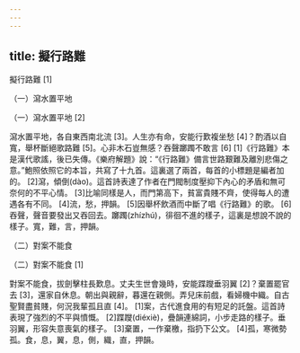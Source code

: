 ```yaml
---
---
---
```

title: 擬行路難
---




擬行路難 [1]

（一）瀉水置平地


（一）瀉水置平地 [2]

瀉水置平地，各自東西南北流 [3]。人生亦有命，安能行歎複坐愁 [4]？酌酒以自寬，舉杯斷絕歌路難 [5]。心非木石豈無感？吞聲躑躅不敢言 [6] [1]《行路難》本是漢代歌謠，後已失傳。《樂府解題》說：“《行路難》備言世路艱難及離別悲傷之意。”鮑照依照它的本旨，共寫了十九首。這裏選了兩首，每首的小標題是編者加的。 [2]瀉，傾倒(dào)。這首詩表達了作者在門閥制度壓抑下內心的矛盾和無可奈何的不平心情。 [3]比喻同樣是人，而門第高下，貧富貴賤不齊，使得每人的遭遇各有不同。 [4]流，愁，押韻。 [5]因舉杯飲酒而中斷了唱《行路難》的歌。 [6]吞聲，聲音要發出又吞回去。躑躅(zhízhú)，徘徊不進的樣子，這裏是想說不說的樣子。寬，難，言，押韻。

（二）對案不能食


（二）對案不能食 [1]

對案不能食，拔劍擊柱長歎息。丈夫生世會幾時，安能蹀躞垂羽翼 [2]？棄置罷官去 [3]，還家自休息。朝出與親辭，暮還在親側。弄兒床前戲，看婦機中織。自古聖賢盡貧賤，何況我輩孤且直 [4]。 [1]案，古代進食用的有短足的託盤。這首詩表現了強烈的不平與憤慨。 [2]蹀躞(diéxiè)，疊韻連綿詞，小步走路的樣子。垂羽翼，形容失意喪氣的樣子。 [3]棄置，一作棄檄，指扔下公文。 [4]孤，寒微勢孤。食，息，翼，息，側，織，直，押韻。